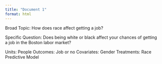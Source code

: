 ```yaml
---
title: "Document 1"
format: html
---
```

Broad Topic: How does race affect getting a job?

Specific Question: Does being white or black affect your chances of getting a job in the Boston labor market?

Units: People
Outcomes: Job or no
Covariates: Gender
Treatments: Race
Predictive Model
